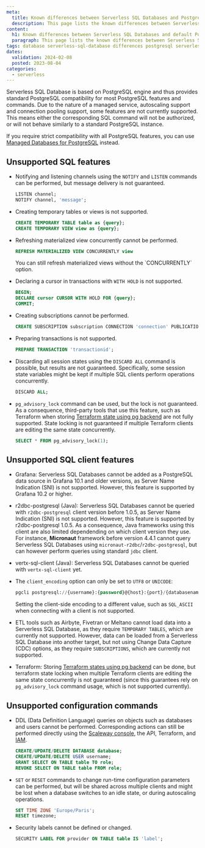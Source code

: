 ```yaml
---
meta:
  title: Known differences between Serverless SQL Databases and PostgreSQL
  description: This page lists the known differences between Serverless SQL databases and default PostgreSQL 
content:
  h1: Known differences between Serverless SQL Databases and default PostgreSQL
  paragraph: This page lists the known differences between Serverless SQL databases and default PostgreSQL 
tags: database serverless-sql-database differences postgresql serverless
dates:
  validation: 2024-02-08
  posted: 2023-08-04
categories:
  - serverless
---
```


Serverless SQL Database is based on PostgreSQL engine and thus provides standard PostgreSQL compatibility for most PostgreSQL features and commands. Due to the nature of a managed service, autoscaling support and connection pooling support, some features are not currently supported. This means either the corresponding SQL command will not be authorized, or will not behave similarly to a standard PostgreSQL instance.

If you require strict compatibility with all PostgreSQL features, you can use [Managed Databases for PostgreSQL](/managed-databases/postgresql-and-mysql/quickstart/) instead.

## Unsupported SQL features

- Notifying and listening channels using the `NOTIFY` and `LISTEN` commands can be performed, but message delivery is not guaranteed. 

    ```sql
    LISTEN channel;
    NOTIFY channel, 'message';
    ```

- Creating temporary tables or views is not supported.

    ```sql
    CREATE TEMPORARY TABLE table as {query};
    CREATE TEMPORARY VIEW view as {query};
    ```

- Refreshing materialized view concurrently cannot be performed.

    ```sql
    REFRESH MATERIALIZED VIEW CONCURRENTLY view
    ```

    <Message type="note">
    You can still refresh materialized views without the `CONCURRENTLY` option.
    </Message>

- Declaring a cursor in transactions with `WITH HOLD` is not supported.

    ```sql
    BEGIN;
    DECLARE cursor CURSOR WITH HOLD FOR {query};
    COMMIT;
    ```

- Creating subscriptions cannot be performed.

    ```sql
    CREATE SUBSCRIPTION subscription CONNECTION 'connection' PUBLICATION publication;
    ```

- Preparing transactions is not supported.

    ```sql
    PREPARE TRANSACTION 'transactionid';
    ```

- Discarding all session states using the `DISCARD ALL` command is possible, but results are not guaranteed. Specifically, some session state variables might be kept if multiple SQL clients perform operations concurrently.

    ```sql
    DISCARD ALL;
    ```

- `pg_advisory_lock` command can be used, but the lock is not guaranteed. As a consequence, third-party tools that use this feature, such as Terraform when storing [Terraform state using pg backend](https://developer.hashicorp.com/terraform/language/settings/backends/pg) are not fully supported. State locking is not guaranteed if multiple Terraform clients are editing the same state concurrently. 

    ```sql
    SELECT * FROM pg_advisory_lock(1);
    ```

## Unsupported SQL client features

- Grafana: Serverless SQL Databases cannot be added as a PostgreSQL data source in Grafana 10.1 and older versions, as Server Name Indication (SNI) is not supported. However, this feature is supported by Grafana 10.2 or higher.

- r2dbc-postgresql (Java): Serverless SQL Databases cannot be queried with `r2dbc-postgresql` client version before 1.0.5, as Server Name Indication (SNI) is not supported. However, this feature is supported by r2dbc-postgresql 1.0.5. As a consequence, Java frameworks using this client are also limited dependending on which client version they use. For instance, **Micronaut** framework before version 4.4.1 cannot query Serverless SQL Databases using `micronaut-r2dbc`/`r2dbc-postgresql`, but can however perform queries using standard `jdbc` client.

- vertx-sql-client (Java): Serverless SQL Databases cannot be queried with `vertx-sql-client` yet.

- The `client_encoding` option can only be set to `UTF8` or `UNICODE`:
    ```sql
    pgcli postgresql://{username}:{password}@{host}:{port}/{databasename}?client_encoding=UTF8|UNICODE
    ```
    Setting the client-side encoding to a different value, such as `SQL_ASCII` when connecting with a client is not supported.

- ETL tools such as Airbyte, Fivetran or Meltano cannot load data into a Serverless SQL Database, as they require `TEMPORARY TABLES`, which are currently not supported. However, data can be loaded from a Serverless SQL Database into another target, but not using Change Data Capture (CDC) options, as they require `SUBSCRIPTIONS`, which are currently not supported.

- Terraform: Storing [Terraform states using pg backend](https://developer.hashicorp.com/terraform/language/settings/backends/pg) can be done, but terraform state locking when multiple Terraform clients are editing the same state concurrently is not guaranteed (since this guarantees rely on `pg_advisory_lock` command usage, which is not supported currently).

## Unsupported configuration commands

- DDL (Data Definition Language) queries on objects such as databases and users cannot be performed. Corresponding actions can still be performed directly using the [Scaleway console](https://console.scaleway.com/), the API, Terraform, and [IAM](https://console.scaleway.com/iam/users).

    ```sql
    CREATE/UPDATE/DELETE DATABASE database;
    CREATE/UPDATE/DELETE USER username;
    GRANT SELECT ON TABLE table TO role;
    REVOKE SELECT ON TABLE table FROM role;
    ```

- `SET` or `RESET` commands to change run-time configuration parameters can be performed, but will be shared across multiple clients and might be lost when a database switches to an idle state, or during autoscaling operations. 

    ```sql
    SET TIME ZONE 'Europe/Paris';
    RESET timezone;
    ```

- Security labels cannot be defined or changed.

    ```sql
    SECURITY LABEL FOR provider ON TABLE table IS 'label';
    ```
